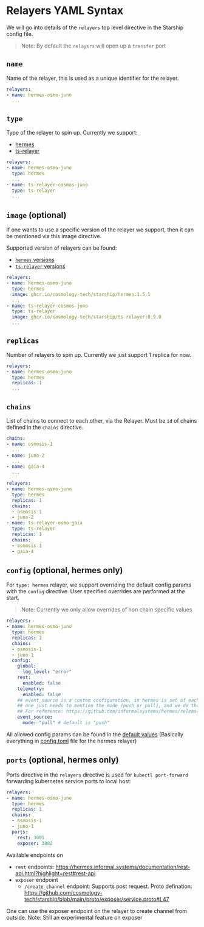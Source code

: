 # Relayers YAML Syntax

We will go into details of the `relayers` top level directive in the Starship config file.

> Note: By default the `relayers` will open up a `transfer` port

## `name`
Name of the relayer, this is used as a unique identifier for the relayer.
```yaml
relayers:
- name: hermes-osmo-juno
  ...
```

## `type`
Type of the relayer to spin up. Currently we support:
* [hermes](https://github.com/informalsystems/hermes)
* [ts-relayer](https://github.com/confio/ts-relayer)

```yaml
relayers:
- name: hermes-osmo-juno
  type: hermes
  ...
- name: ts-relayer-cosmos-juno
  type: ts-relayer
  ...
```

## `image` (optional)
If one wants to use a specific version of the relayer we support,
then it can be mentioned via this image directive.

Supported version of relayers can be found:
* [`hermes` versions](https://github.com/cosmology-tech/starship/pkgs/container/starship%2Fhermes/versions?filters%5Bversion_type%5D=tagged)
* [`ts-relayer` versions](https://github.com/cosmology-tech/starship/pkgs/container/starship%2Fts-relayer/versions?filters%5Bversion_type%5D=tagged)

```yaml
relayers:
- name: hermes-osmo-juno
  type: hermes
  image: ghcr.io/cosmology-tech/starship/hermes:1.5.1
  ...
- name: ts-relayer-cosmos-juno
  type: ts-relayer
  image: ghcr.io/cosmology-tech/starship/ts-relayer:0.9.0
  ...
```

## `replicas`
Number of relayers to spin up. Currently we just support 1 replica for now.
```yaml
relayers:
- name: hermes-osmo-juno
  type: hermes
  replicas: 1
  ...
```

## `chains`
List of chains to connect to each other, via the Relayer.
Must be `id` of chains defined in the `chains` directive.

```yaml
chains:
- name: osmosis-1
  ...
- name: juno-2
  ...
- name: gaia-4
  ...

relayers:
- name: hermes-osmo-juno
  type: hermes
  replicas: 1
  chains:
  - osmosis-1
  - juno-2
- name: ts-relayer-osmo-gaia
  type: ts-relayer
  replicas: 1
  chains:
  - osmosis-1
  - gaia-4
```

## `config` (optional, hermes only)

For `type: hermes` relayer, we support overriding the default config params with the `config` directive.
User specified overrides are performed at the start.

> Note: Currently we only allow overrides of non chain specific values

```yaml
relayers:
- name: hermes-osmo-juno
  type: hermes
  replicas: 1
  chains:
  - osmosis-1
  - juno-1
  config:
    global:
      log_level: "error"
    rest:
      enabled: false
    telemetry:
      enabled: false
    ## event_source is a custom configuration, in hermes is set of each of the chains
    ## one just needs to mention the mode (push or pull), and we do the rest
    ## For reference: https://github.com/informalsystems/hermes/releases/tag/v1.6.0
    event_source:
      mode: "pull" # default is "push"
```

All allowed config params can be found in the [default values](https://github.com/cosmology-tech/starship/pull/185/files#diff-b6d755bc9ec9f0229fa0fc7beff17964f31889df81dbd5a16764ed8cdecbfa96R286-R310)
(Basically everything in [config.toml](https://github.com/informalsystems/hermes/blob/master/config.toml#L8...L111) file for the hermes relayer)

## `ports` (optional, hermes only)
Ports directive in the `relayers` directive is used for `kubectl port-forward` forwarding kubernetes service ports to local host.
```yaml
relayers:
- name: hermes-osmo-juno
  type: hermes
  replicas: 1
  chains:
  - osmosis-1
  - juno-1
  ports:
    rest: 3001
    exposer: 3002
```

Available endpoints on
* `rest` endpoints: https://hermes.informal.systems/documentation/rest-api.html?highlight=rest#rest-api
* `exposer` endpoint
  * `/create_channel` endpoint: Supports post request. Proto defination: https://github.com/cosmology-tech/starship/blob/main/proto/exposer/service.proto#L47

One can use the exposer endpoint on the relayer to create channel from outside.
Note: Still an experimental feature on exposer
